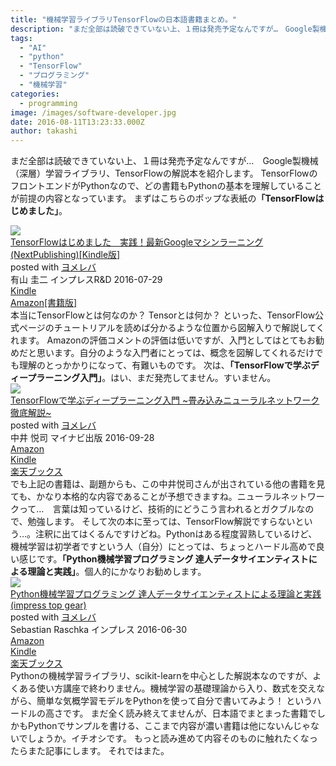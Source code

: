```yaml
---
title: "機械学習ライブラリTensorFlowの日本語書籍まとめ。"
description: "まだ全部は読破できていない上、１冊は発売予定なんですが…　Google製機械（深層）学習ライブラリ、TensorFlowの解説本を紹介します。TensorFlo..."
tags:
  - "AI"
  - "python"
  - "TensorFlow"
  - "プログラミング"
  - "機械学習"
categories:
  - programming
image: /images/software-developer.jpg
date: 2016-08-11T13:23:33.000Z
author: takashi
---
```



まだ全部は読破できていない上、１冊は発売予定なんですが…　Google製機械（深層）学習ライブラリ、TensorFlowの解説本を紹介します。
TensorFlowのフロントエンドがPythonなので、どの書籍もPythonの基本を理解していることが前提の内容となっています。
まずはこちらのポップな表紙の<strong>「TensorFlowはじめました」</strong>。
<div class="cstmreba"><div class="booklink-box"><div class="booklink-image"><a href="http://c.af.moshimo.com/af/c/click?a_id=602830&amp;p_id=170&amp;pc_id=185&amp;pl_id=4062&amp;s_v=b5Rz2P0601xu&amp;url=http%3A%2F%2Fwww.amazon.co.jp%2Fexec%2Fobidos%2FASIN%2FB01IT509EY%2Fref%3Dnosim" target="_blank" rel="noopener"><img src="http://ecx.images-amazon.com/images/I/51wV2UR2giL._SL160_.jpg" style="border: none" /></a><img src="http://i.af.moshimo.com/af/i/impression?a_id=602830&amp;p_id=170&amp;pc_id=185&amp;pl_id=4062" width="1" height="1" style="border:none"></div><div class="booklink-info"><div class="booklink-name"><a href="http://c.af.moshimo.com/af/c/click?a_id=602830&amp;p_id=170&amp;pc_id=185&amp;pl_id=4062&amp;s_v=b5Rz2P0601xu&amp;url=http%3A%2F%2Fwww.amazon.co.jp%2Fexec%2Fobidos%2FASIN%2FB01IT509EY%2Fref%3Dnosim" target="_blank" rel="noopener">TensorFlowはじめました　実践！最新Googleマシンラーニング (NextPublishing)[Kindle版]</a><img src="http://i.af.moshimo.com/af/i/impression?a_id=602830&amp;p_id=170&amp;pc_id=185&amp;pl_id=4062" width="1" height="1" style="border:none"><div class="booklink-powered-date">posted with <a href="http://yomereba.com" rel="nofollow noopener" target="_blank">ヨメレバ</a></div></div><div class="booklink-detail">有山 圭二 インプレスR&amp;D 2016-07-29    </div><div class="booklink-link2"><div class="shoplinkkindle"><a href="http://c.af.moshimo.com/af/c/click?a_id=602830&amp;p_id=170&amp;pc_id=185&amp;pl_id=4062&amp;s_v=b5Rz2P0601xu&amp;url=http%3A%2F%2Fwww.amazon.co.jp%2Fexec%2Fobidos%2FASIN%2FB01IT509EY%2F" target="_blank" rel="noopener">Kindle</a><img src="http://i.af.moshimo.com/af/i/impression?a_id=602830&amp;p_id=170&amp;pc_id=185&amp;pl_id=4062" width="1" height="1" style="border:none"></div><div class="shoplinkamazon"><a href="http://c.af.moshimo.com/af/c/click?a_id=602830&amp;p_id=170&amp;pc_id=185&amp;pl_id=4062&amp;s_v=b5Rz2P0601xu&amp;url=http%3A%2F%2Fwww.amazon.co.jp%2Fexec%2Fobidos%2FASIN%2F4802090889%2F" target="_blank" rel="noopener">Amazon[書籍版]</a><img src="http://i.af.moshimo.com/af/i/impression?a_id=602830&amp;p_id=170&amp;pc_id=185&amp;pl_id=4062" width="1" height="1" style="border:none"></div>                                                  </div></div><div class="booklink-footer"></div></div></div>
本当にTensorFlowとは何なのか？ Tensorとは何か？ といった、TensorFlow公式ページのチュートリアルを読めば分かるような位置から図解入りで解説してくれます。
Amazonの評価コメントの評価は低いですが、入門としてはとてもお勧めだと思います。自分のような入門者にとっては、概念を図解してくれるだけでも理解のとっかかりになって、有難いものです。
次は、<strong>「TensorFlowで学ぶディープラーニング入門」</strong>。はい、まだ発売してません。すいません。
<div class="cstmreba"><div class="booklink-box"><div class="booklink-image"><a href="http://c.af.moshimo.com/af/c/click?a_id=602830&amp;p_id=170&amp;pc_id=185&amp;pl_id=4062&amp;s_v=b5Rz2P0601xu&amp;url=http%3A%2F%2Fwww.amazon.co.jp%2Fexec%2Fobidos%2FASIN%2F4839960887%2Fref%3Dnosim" target="_blank" rel="noopener"><img src="http://g-ecx.images-amazon.com/images/G/09/nav2/dp/no-image-no-ciu._SL90_.gif" style="border: none" /></a><img src="http://i.af.moshimo.com/af/i/impression?a_id=602830&amp;p_id=170&amp;pc_id=185&amp;pl_id=4062" width="1" height="1" style="border:none"></div><div class="booklink-info"><div class="booklink-name"><a href="http://c.af.moshimo.com/af/c/click?a_id=602830&amp;p_id=170&amp;pc_id=185&amp;pl_id=4062&amp;s_v=b5Rz2P0601xu&amp;url=http%3A%2F%2Fwww.amazon.co.jp%2Fexec%2Fobidos%2FASIN%2F4839960887%2Fref%3Dnosim" target="_blank" rel="noopener">TensorFlowで学ぶディープラーニング入門 ~畳み込みニューラルネットワーク徹底解説~</a><img src="http://i.af.moshimo.com/af/i/impression?a_id=602830&amp;p_id=170&amp;pc_id=185&amp;pl_id=4062" width="1" height="1" style="border:none"><div class="booklink-powered-date">posted with <a href="http://yomereba.com" rel="nofollow noopener" target="_blank">ヨメレバ</a></div></div><div class="booklink-detail">中井 悦司 マイナビ出版 2016-09-28    </div><div class="booklink-link2"><div class="shoplinkamazon"><a href="http://c.af.moshimo.com/af/c/click?a_id=602830&amp;p_id=170&amp;pc_id=185&amp;pl_id=4062&amp;s_v=b5Rz2P0601xu&amp;url=http%3A%2F%2Fwww.amazon.co.jp%2Fexec%2Fobidos%2FASIN%2F4839960887%2Fref%3Dnosim" target="_blank" rel="noopener">Amazon</a><img src="http://i.af.moshimo.com/af/i/impression?a_id=602830&amp;p_id=170&amp;pc_id=185&amp;pl_id=4062" width="1" height="1" style="border:none"></div><div class="shoplinkkindle"><a href="http://c.af.moshimo.com/af/c/click?a_id=602830&amp;p_id=170&amp;pc_id=185&amp;pl_id=4062&amp;s_v=b5Rz2P0601xu&amp;url=http%3A%2F%2Fwww.amazon.co.jp%2Fgp%2Fsearch%3Fkeywords%3DTensorFlow%2582%25C5%258Aw%2582%25D4%2583f%2583B%2581%255B%2583v%2583%2589%2581%255B%2583j%2583%2593%2583O%2593%25FC%2596%25E5%2520~%258F%25F4%2582%25DD%258D%259E%2582%25DD%2583j%2583%2585%2581%255B%2583%2589%2583%258B%2583l%2583b%2583g%2583%258F%2581%255B%2583N%2593O%2592%25EA%2589%25F0%2590%25E0~%26__mk_ja_JP%3D%2583J%2583%255E%2583J%2583i%26url%3Dnode%253D2275256051" target="_blank" rel="noopener">Kindle</a><img src="http://i.af.moshimo.com/af/i/impression?a_id=602830&amp;p_id=170&amp;pc_id=185&amp;pl_id=4062" width="1" height="1" style="border:none"></div><div class="shoplinkrakuten"><a href="http://c.af.moshimo.com/af/c/click?a_id=602830&amp;p_id=56&amp;pc_id=56&amp;pl_id=637&amp;s_v=b5Rz2P0601xu&amp;url=http%3A%2F%2Fbooks.rakuten.co.jp%2Frb%2F14394414%2F" target="_blank" rel="noopener">楽天ブックス</a><img src="http://i.af.moshimo.com/af/i/impression?a_id=602830&amp;p_id=56&amp;pc_id=56&amp;pl_id=637" width="1" height="1" style="border:none"></div>                                       </div></div><div class="booklink-footer"></div></div></div>
でも上記の書籍は、副題からも、この中井悦司さんが出されている他の書籍を見ても、かなり本格的な内容であることが予想できますね。ニューラルネットワークって…　言葉は知っているけど、技術的にどうこう言われるとガクブルなので、勉強します。
そして次の本に至っては、TensorFlow解説ですらないという…。注釈に出てはくるんですけどね。Pythonはある程度習熟しているけど、機械学習は初学者ですという人（自分）にとっては、ちょっとハードル高めで良い感じです。<strong>「Python機械学習プログラミング 達人データサイエンティストによる理論と実践」</strong>。個人的にかなりお勧めします。
<div class="cstmreba"><div class="booklink-box"><div class="booklink-image"><a href="http://c.af.moshimo.com/af/c/click?a_id=602830&amp;p_id=170&amp;pc_id=185&amp;pl_id=4062&amp;s_v=b5Rz2P0601xu&amp;url=http%3A%2F%2Fwww.amazon.co.jp%2Fexec%2Fobidos%2FASIN%2F4844380605%2Fref%3Dnosim" target="_blank" rel="noopener"><img src="http://ecx.images-amazon.com/images/I/51YzbphP0JL._SL160_.jpg" style="border: none" /></a><img src="http://i.af.moshimo.com/af/i/impression?a_id=602830&amp;p_id=170&amp;pc_id=185&amp;pl_id=4062" width="1" height="1" style="border:none"></div><div class="booklink-info"><div class="booklink-name"><a href="http://c.af.moshimo.com/af/c/click?a_id=602830&amp;p_id=170&amp;pc_id=185&amp;pl_id=4062&amp;s_v=b5Rz2P0601xu&amp;url=http%3A%2F%2Fwww.amazon.co.jp%2Fexec%2Fobidos%2FASIN%2F4844380605%2Fref%3Dnosim" target="_blank" rel="noopener">Python機械学習プログラミング 達人データサイエンティストによる理論と実践 (impress top gear)</a><img src="http://i.af.moshimo.com/af/i/impression?a_id=602830&amp;p_id=170&amp;pc_id=185&amp;pl_id=4062" width="1" height="1" style="border:none"><div class="booklink-powered-date">posted with <a href="http://yomereba.com" rel="nofollow noopener" target="_blank">ヨメレバ</a></div></div><div class="booklink-detail">Sebastian Raschka インプレス 2016-06-30    </div><div class="booklink-link2"><div class="shoplinkamazon"><a href="http://c.af.moshimo.com/af/c/click?a_id=602830&amp;p_id=170&amp;pc_id=185&amp;pl_id=4062&amp;s_v=b5Rz2P0601xu&amp;url=http%3A%2F%2Fwww.amazon.co.jp%2Fexec%2Fobidos%2FASIN%2F4844380605%2Fref%3Dnosim" target="_blank" rel="noopener">Amazon</a><img src="http://i.af.moshimo.com/af/i/impression?a_id=602830&amp;p_id=170&amp;pc_id=185&amp;pl_id=4062" width="1" height="1" style="border:none"></div><div class="shoplinkkindle"><a href="http://c.af.moshimo.com/af/c/click?a_id=602830&amp;p_id=170&amp;pc_id=185&amp;pl_id=4062&amp;s_v=b5Rz2P0601xu&amp;url=http%3A%2F%2Fwww.amazon.co.jp%2Fexec%2Fobidos%2FASIN%2FB01HGIPIAK%2F" target="_blank" rel="noopener">Kindle</a><img src="http://i.af.moshimo.com/af/i/impression?a_id=602830&amp;p_id=170&amp;pc_id=185&amp;pl_id=4062" width="1" height="1" style="border:none"></div><div class="shoplinkrakuten"><a href="http://c.af.moshimo.com/af/c/click?a_id=602830&amp;p_id=56&amp;pc_id=56&amp;pl_id=637&amp;s_v=b5Rz2P0601xu&amp;url=http%3A%2F%2Fbooks.rakuten.co.jp%2Frb%2F14282899%2F" target="_blank" rel="noopener">楽天ブックス</a><img src="http://i.af.moshimo.com/af/i/impression?a_id=602830&amp;p_id=56&amp;pc_id=56&amp;pl_id=637" width="1" height="1" style="border:none"></div>                                        </div></div><div class="booklink-footer"></div></div></div>
Pythonの機械学習ライブラリ、scikit-learnを中心とした解説本なのですが、よくある使い方講座で終わりません。機械学習の基礎理論から入り、数式を交えながら、簡単な気概学習モデルをPythonを使って自分で書いてみよう！ というハードルの高さです。
まだ全く読み終えてませんが、日本語でまとまった書籍でしかもPythonでサンプルを書ける、ここまで内容が濃い書籍は他にないんじゃないでしょうか。イチオシです。
もっと読み進めて内容そのものに触れたくなったらまた記事にします。
それではまた。